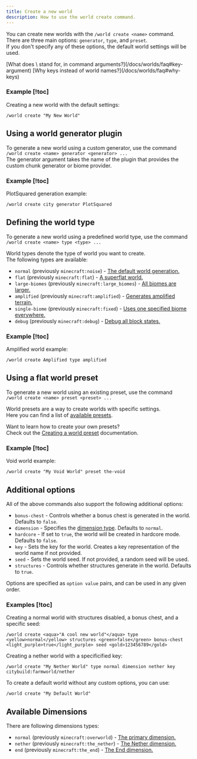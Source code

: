 ```yaml
---
title: Create a new world
description: How to use the world create command.
---
```


You can create new worlds with the `/world create <name>` command.  
There are three main options: `generator`, `type`, and `preset`.  
If you don't specify any of these options, the default world settings will be used.

<Callout type="info" title="Frequently asked questions">
  [What does \<key\> stand for, in command arguments?](/docs/worlds/faq#key-argument)   
  [Why keys instead of world names?](/docs/worlds/faq#why-keys)
</Callout>

### Example [!toc]

Creating a new world with the default settings:

```
/world create "My New World"
```

## Using a world generator plugin

To generate a new world using a custom generator, use the command  
`/world create <name> generator <generator> ...`  
The generator argument takes the name of the plugin that provides the custom chunk generator or biome provider.

### Example [!toc]

PlotSquared generation example:

```
/world create city generator PlotSquared
```

## Defining the world type

To generate a new world using a predefined world type, use the command  
`/world create <name> type <type> ...`

World types denote the type of world you want to create.  
The following types are available:

- `normal` (previously `minecraft:noise`) - [The default world generation.](https://minecraft.wiki/w/Dimension_definition#noise)
- `flat` (previously `minecraft:flat`) - [A superflat world.](https://minecraft.wiki/w/Dimension_definition#flat)
- `large-biomes` (previously `minecraft:large_biomes`) - [All biomes are larger.](https://minecraft.wiki/w/Large_biomes)
- `amplified` (previously `minecraft:amplified`) - [Generates amplified terrain.](https://minecraft.wiki/w/Amplified)
- `single-biome` (previously `minecraft:fixed`) - [Uses one specified biome everywhere.](https://minecraft.wiki/w/Dimension_definition#fixed)
- `debug` (previously `minecraft:debug`) - [Debug all block states.](https://minecraft.wiki/w/Dimension_definition#debug)

### Example [!toc]

Amplified world example:

```
/world create Amplified type amplified
```

## Using a flat world preset

To generate a new world using an existing preset, use the command  
`/world create <name> preset <preset> ...`

World presets are a way to create worlds with specific settings.  
Here you can find a list of [available presets](/docs/worlds/presets#available-presets).

Want to learn how to create your own presets?  
Check out the [Creating a world preset](/docs/worlds/presets) documentation.

### Example [!toc]

Void world example:

```
/world create "My Void World" preset the-void
```

## Additional options

All of the above commands also support the following additional options:

- `bonus-chest` - Controls whether a bonus chest is generated in the world. Defaults to `false`.
- `dimension` - Specifies the [dimension type](#available-dimensions). Defaults to `normal`.
- `hardcore` - If set to `true`, the world will be created in hardcore mode. Defaults to `false`.
- `key` - Sets the key for the world. Creates a key representation of the world name if not provided.
- `seed` - Sets the world seed. If not provided, a random seed will be used.
- `structures` - Controls whether structures generate in the world. Defaults to `true`.

Options are specified as `option value` pairs, and can be used in any given order.

### Examples [!toc]

Creating a normal world with structures disabled, a bonus chest, and a specific seed:

```text
/world create <aqua>"A cool new world"</aqua> type <yellow>normal</yellow> structures <green>false</green> bonus-chest <light_purple>true</light_purple> seed <gold>123456789</gold>
```

Creating a nether world with a specificified key:

```
/world create "My Nether World" type normal dimension nether key citybuild:farmworld/nether
```

To create a default world without any custom options, you can use:

```
/world create "My Default World"
```

## Available Dimensions

There are following dimensions types:

- `normal` (previously `minecraft:overworld`) - [The primary dimension.](https://minecraft.wiki/w/Overworld)
- `nether` (previously `minecraft:the_nether`) - [The Nether dimension.](https://minecraft.wiki/w/The_Nether)
- `end` (previously `minecraft:the_end`) - [The End dimension.](https://minecraft.wiki/w/The_End)
